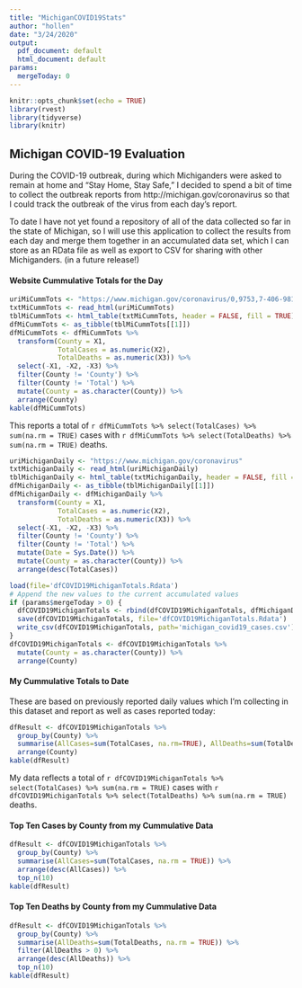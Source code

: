 ```yaml
---
title: "MichiganCOVID19Stats"
author: "hollen"
date: "3/24/2020"
output:
  pdf_document: default
  html_document: default
params:
  mergeToday: 0
---
```


```r
knitr::opts_chunk$set(echo = TRUE)
library(rvest)
library(tidyverse)
library(knitr)
```

## Michigan COVID-19 Evaluation

During the COVID-19 outbreak, during which Michiganders were asked to remain at home and "Stay Home, Stay Safe," I decided to spend a bit of time to collect the outbreak reports from http://michigan.gov/coronavirus so that I could track the outbreak of the virus from each day's report.  

To date I have not yet found a repository of all of the data collected so far in the state of Michigan, so I will use this application to collect the results from each day and merge them together in an accumulated data set, which I can store as an RData file as well as export to CSV for sharing with other Michiganders.  (in a future release!)

#### Website Cummulative Totals for the Day

```r
uriMiCummTots <- "https://www.michigan.gov/coronavirus/0,9753,7-406-98163-520743--,00.html"
txtMiCummTots <- read_html(uriMiCummTots)
tblMiCummTots <- html_table(txtMiCummTots, header = FALSE, fill = TRUE)
dfMiCummTots <- as_tibble(tblMiCummTots[[1]])
dfMiCummTots <- dfMiCummTots %>%
  transform(County = X1, 
            TotalCases = as.numeric(X2), 
            TotalDeaths = as.numeric(X3)) %>%
  select(-X1, -X2, -X3) %>%
  filter(County != 'County') %>%
  filter(County != 'Total') %>% 
  mutate(County = as.character(County)) %>%
  arrange(County)
kable(dfMiCummTots)
```

This reports a total of `r dfMiCummTots %>% select(TotalCases) %>% sum(na.rm = TRUE)` cases with `r dfMiCummTots %>% select(TotalDeaths) %>% sum(na.rm = TRUE)` deaths.

```r
uriMichiganDaily <- "https://www.michigan.gov/coronavirus"
txtMichiganDaily <- read_html(uriMichiganDaily)
tblMichiganDaily <- html_table(txtMichiganDaily, header = FALSE, fill = TRUE)
dfMichiganDaily <- as_tibble(tblMichiganDaily[[1]])
dfMichiganDaily <- dfMichiganDaily %>%
  transform(County = X1, 
            TotalCases = as.numeric(X2), 
            TotalDeaths = as.numeric(X3)) %>%
  select(-X1, -X2, -X3) %>%
  filter(County != 'County') %>%
  filter(County != 'Total') %>% 
  mutate(Date = Sys.Date()) %>%
  mutate(County = as.character(County)) %>%
  arrange(desc(TotalCases))
```

```r
load(file='dfCOVID19MichiganTotals.Rdata')
# Append the new values to the current accumulated values
if (params$mergeToday > 0) {
  dfCOVID19MichiganTotals <- rbind(dfCOVID19MichiganTotals, dfMichiganDaily)
  save(dfCOVID19MichiganTotals, file='dfCOVID19MichiganTotals.Rdata')
  write_csv(dfCOVID19MichiganTotals, path='michigan_covid19_cases.csv')
}
dfCOVID19MichiganTotals <- dfCOVID19MichiganTotals %>%
  mutate(County = as.character(County)) %>%
  arrange(County)
```

#### My Cummulative Totals to Date

These are based on previously reported daily values which I'm collecting in this dataset and report as well as cases reported today:

```r
dfResult <- dfCOVID19MichiganTotals %>%
  group_by(County) %>%
  summarise(AllCases=sum(TotalCases, na.rm=TRUE), AllDeaths=sum(TotalDeaths, na.rm=TRUE)) %>%
  arrange(County)
kable(dfResult)
```

My data reflects a total of `r dfCOVID19MichiganTotals %>% select(TotalCases) %>% sum(na.rm = TRUE)` cases with `r dfCOVID19MichiganTotals %>% select(TotalDeaths) %>% sum(na.rm = TRUE)` deaths.

#### Top Ten Cases by County from my Cummulative Data

```r
dfResult <- dfCOVID19MichiganTotals %>% 
  group_by(County) %>% 
  summarise(AllCases=sum(TotalCases, na.rm = TRUE)) %>% 
  arrange(desc(AllCases)) %>%
  top_n(10)
kable(dfResult)
```

#### Top Ten Deaths by County from my Cummulative Data

```r
dfResult <- dfCOVID19MichiganTotals %>% 
  group_by(County) %>% 
  summarise(AllDeaths=sum(TotalDeaths, na.rm = TRUE)) %>%
  filter(AllDeaths > 0) %>%
  arrange(desc(AllDeaths)) %>%
  top_n(10)
kable(dfResult)
```



